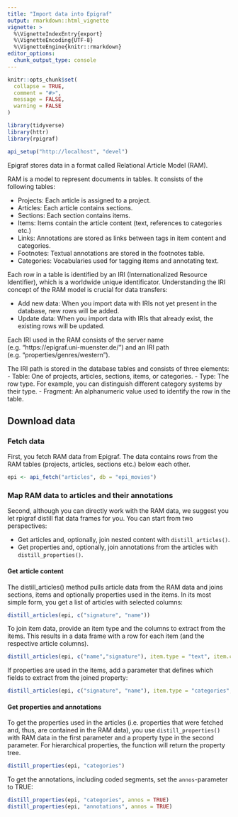 ```yaml
---
title: "Import data into Epigraf"
output: rmarkdown::html_vignette
vignette: >
  %\VignetteIndexEntry{export}
  %\VignetteEncoding{UTF-8}
  %\VignetteEngine{knitr::rmarkdown}
editor_options: 
  chunk_output_type: console
---
```


```r
knitr::opts_chunk$set(
  collapse = TRUE,
  comment = "#>", 
  message = FALSE, 
  warning = FALSE
)

library(tidyverse)
library(httr)
library(rpigraf)

api_setup("http://localhost", "devel")

```

Epigraf stores data in a format called Relational Article Model (RAM).

RAM is a model to represent documents in tables. 
It consists of the following tables:

- Projects: Each article is assigned to a project.
- Articles: Each article contains sections.
- Sections: Each section contains items.
- Items: Items contain the article content (text, references to categories etc.)
- Links: Annotations are stored as links between tags in item content and categories.
- Footnotes: Textual annotations are stored in the footnotes table.
- Categories: Vocabularies used for tagging items and annotating text.

Each row in a table is identified by an IRI (Internationalized Resource Identifier),
which is a worldwide unique identificator. 
Understanding the IRI concept of the RAM model is crucial for data transfers:

- Add new data: When you import data with IRIs not yet present in the database,
  new rows will be added.
- Update data:  When you import data with IRIs that already exist, 
  the existing rows will be updated.
  
Each IRI used in the RAM consists of the server name (e.g. "https://epigraf.uni-muenster.de/")
and an IRI path (e.g. "properties/genres/western"). 

The IRI path is stored in the database tables and consists of three elements:
- Table: One of projects, articles, sections, items, or categories.
- Type: The row type. For example, you can distinguish different category systems by their type.
- Fragment: An alphanumeric value used to identify the row in the table.


## Download data

### Fetch data

First, you fetch RAM data from Epigraf. 
The data contains rows from the RAM tables (projects, articles, sections etc.) below each other.

```r
epi <- api_fetch("articles", db = "epi_movies")

```

### Map RAM data to articles and their annotations

Second, although you can directly work with the RAM data, we suggest you let rpigraf distill flat data frames for you.
You can start from two perspectives:

- Get articles and, optionally, join nested content with `distill_articles()`.
- Get properties and, optionally, join annotations from the articles with `distill_properties()`.

#### Get article content

The distill_articles() method pulls article data from the RAM data and joins sections, items and optionally properties used in the items.
In its most simple form, you get a list of articles with selected columns:

```r
distill_articles(epi, c("signature", "name"))
```

To join item data, provide an item type and the columns to extract from the items.
This results in a data frame with a row for each item (and the respective article columns).

```r
distill_articles(epi, c("name","signature"), item.type = "text", item.cols = "content")

```

If properties are used in the items, add a parameter that defines which fields to extract from the joined property:

```r
distill_articles(epi, c("signature", "name"), item.type = "categories", property.cols = "lemma")

```

#### Get properties and annotations

To get the properties used in the articles (i.e. properties that were fetched and, thus, are contained in the RAM data),
you use `distill_properties()` with RAM data in the first parameter and a property type in the second parameter.
For hierarchical properties, the function will return the property tree.

```r
distill_properties(epi, "categories")
```

To get the annotations, including coded segments, set the `annos`-parameter to TRUE:

```r
distill_properties(epi, "categories", annos = TRUE)
distill_properties(epi, "annotations", annos = TRUE)

```

